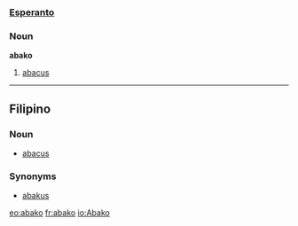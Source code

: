 ===[[Esperanto]]===
===Noun===
'''abako'''
# [[abacus]]

----

==Filipino==
===Noun===
* [[abacus]]

===Synonyms===
* [[abakus]]

[[eo:abako]]
[[fr:abako]]
[[io:Abako]]